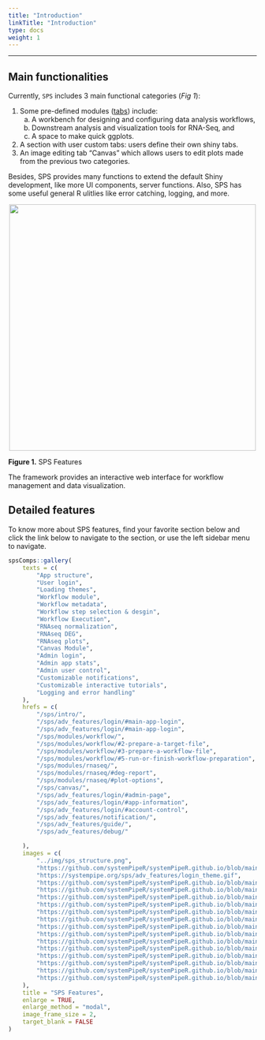```yaml
---
title: "Introduction"
linkTitle: "Introduction"
type: docs
weight: 1
---
```


*****

## Main functionalities 

Currently, `SPS` includes 3 main functional categories (*Fig 1*): 

 1. Some pre-defined modules ([tabs](#sps-tabs)) include: 
    a. A workbench for designing and configuring data analysis workflows, 
    b. Downstream analysis and visualization tools for RNA-Seq, and 
    c. A space to make quick ggplots. 
 2. A section with user custom tabs: users define their own shiny tabs.  
 3. An image editing tab "Canvas" which allows users to edit plots made from 
    the previous two categories. 

Besides, SPS provides many functions to extend the default Shiny development, like 
more UI components, server functions. Also, SPS has some useful general R ulitlies
like error catching, logging, and more. 

<center id="sps_structure" >
<img src="../img/sps_structure.png" style="height: 500px;"></img>
</center>

**Figure 1.** SPS Features

The framework provides an
interactive web interface for workflow management and data visualization.


## Detailed features 

To know more about SPS features, find your favorite section below and click the link 
below to navigate to the section, or use the left sidebar menu to navigate. 


```r
spsComps::gallery(
    texts = c(
        "App structure",
        "User login",
        "Loading themes",
        "Workflow module",
        "Workflow metadata",
        "Workflow step selection & desgin",
        "Workflow Execution",
        "RNAseq normalization",
        "RNAseq DEG",
        "RNAseq plots",
        "Canvas Module",
        "Admin login",
        "Admin app stats",
        "Admin user control",
        "Customizable notifications",
        "Customizable interactive tutorials",
        "Logging and error handling"
    ),
    hrefs = c(
        "/sps/intro/",
        "/sps/adv_features/login/#main-app-login",
        "/sps/adv_features/login/#main-app-login",
        "/sps/modules/workflow/",
        "/sps/modules/workflow/#2-prepare-a-target-file",
        "/sps/modules/workflow/#3-prepare-a-workflow-file",
        "/sps/modules/workflow/#5-run-or-finish-workflow-preparation",
        "/sps/modules/rnaseq/",
        "/sps/modules/rnaseq/#deg-report",
        "/sps/modules/rnaseq/#plot-options",
        "/sps/canvas/",
        "/sps/adv_features/login/#admin-page",
        "/sps/adv_features/login/#app-information",
        "/sps/adv_features/login/#account-control",
        "/sps/adv_features/notification/",
        "/sps/adv_features/guide/",
        "/sps/adv_features/debug/"

    ),
    images = c(
        "../img/sps_structure.png",
        "https://github.com/systemPipeR/systemPipeR.github.io/blob/main/static/sps/img/user_login.png?raw=true",
        "https://systempipe.org/sps/adv_features/login_theme.gif",
        "https://github.com/systemPipeR/systemPipeR.github.io/blob/main/static/sps/img/wf_main.png?raw=true",
        "https://github.com/systemPipeR/systemPipeR.github.io/blob/main/static/sps/img/wf_targets.png?raw=true",
        "https://github.com/systemPipeR/systemPipeR.github.io/blob/main/static/sps/img/wf_wf.png?raw=true",
        "https://github.com/systemPipeR/systemPipeR.github.io/blob/main/static/sps/img/wf_run.png?raw=true",
        "https://github.com/systemPipeR/systemPipeR.github.io/blob/main/static/sps/img/rnaseq_normalize.png?raw=true",
        "https://github.com/systemPipeR/systemPipeR.github.io/blob/main/static/sps/img/rnaseq_deg.png?raw=true",
        "https://github.com/systemPipeR/systemPipeR.github.io/blob/main/static/sps/img/rnaseq_heatmap.png?raw=true",
        "https://github.com/systemPipeR/systemPipeR.github.io/blob/main/static/sps/img/canvas.png?raw=true",
        "https://github.com/systemPipeR/systemPipeR.github.io/blob/main/static/sps/img/admin_login.png?raw=true",
        "https://github.com/systemPipeR/systemPipeR.github.io/blob/main/static/sps/img/admin_server_info.png?raw=true",
        "https://github.com/systemPipeR/systemPipeR.github.io/blob/main/static/sps/img/admin_user_control.png?raw=true",
        "https://github.com/systemPipeR/systemPipeR.github.io/blob/main/static/sps/img/sps_notification.png?raw=true",
        "https://github.com/systemPipeR/systemPipeR.github.io/blob/main/static/sps/img/sps_guide.png?raw=true",
        "https://github.com/systemPipeR/systemPipeR.github.io/blob/main/static/sps/img/logging.png?raw=true"
    ),
    title = "SPS Features",
    enlarge = TRUE,
    enlarge_method = "modal",
    image_frame_size = 2,
    target_blank = FALSE
)
```

